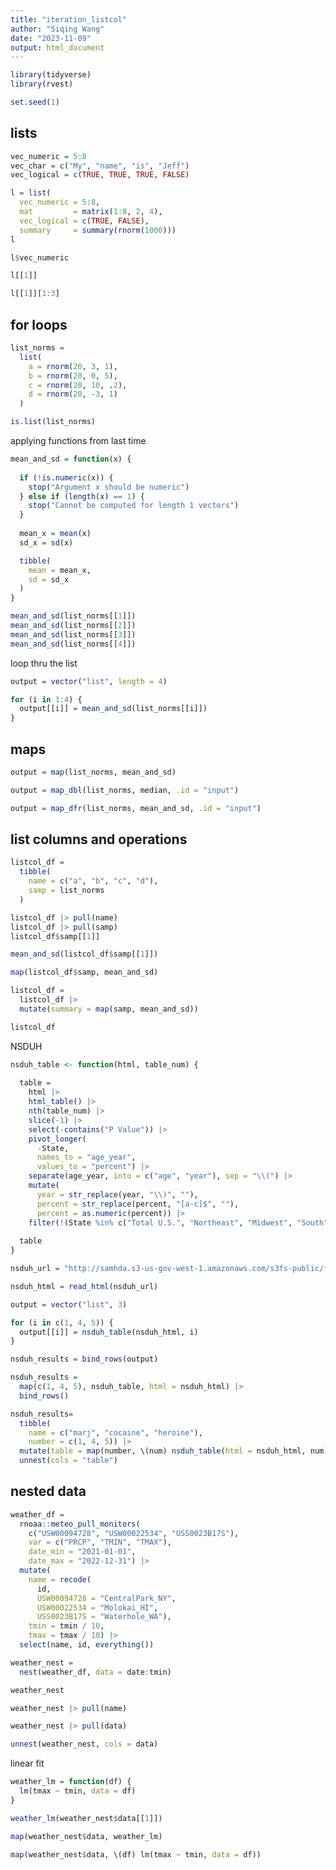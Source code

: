 ```yaml
---
title: "iteration_listcol"
author: "Siqing Wang"
date: "2023-11-09"
output: html_document
---
```


```r
library(tidyverse)
library(rvest)

set.seed(1)
```

## lists
```r
vec_numeric = 5:8
vec_char = c("My", "name", "is", "Jeff")
vec_logical = c(TRUE, TRUE, TRUE, FALSE)
```

```r
l = list(
  vec_numeric = 5:8,
  mat         = matrix(1:8, 2, 4),
  vec_logical = c(TRUE, FALSE),
  summary     = summary(rnorm(1000)))
l

l$vec_numeric

l[[1]]

l[[1]][1:3]
```


## for loops

```r
list_norms = 
  list(
    a = rnorm(20, 3, 1),
    b = rnorm(20, 0, 5),
    c = rnorm(20, 10, .2),
    d = rnorm(20, -3, 1)
  )

is.list(list_norms)
```

applying functions from last time 
```r
mean_and_sd = function(x) {
  
  if (!is.numeric(x)) {
    stop("Argument x should be numeric")
  } else if (length(x) == 1) {
    stop("Cannot be computed for length 1 vectors")
  }
  
  mean_x = mean(x)
  sd_x = sd(x)

  tibble(
    mean = mean_x, 
    sd = sd_x
  )
}

mean_and_sd(list_norms[[1]])
mean_and_sd(list_norms[[2]])
mean_and_sd(list_norms[[3]])
mean_and_sd(list_norms[[4]])
```

loop thru the list
```r
output = vector("list", length = 4)

for (i in 1:4) {
  output[[i]] = mean_and_sd(list_norms[[i]])
}
```

## maps
```r
output = map(list_norms, mean_and_sd)
```

```r
output = map_dbl(list_norms, median, .id = "input")

output = map_dfr(list_norms, mean_and_sd, .id = "input")

```

## list columns and operations
```r
listcol_df = 
  tibble(
    name = c("a", "b", "c", "d"),
    samp = list_norms
  )

listcol_df |> pull(name)
listcol_df |> pull(samp)
listcol_df$samp[[1]]

mean_and_sd(listcol_df$samp[[1]])

map(listcol_df$samp, mean_and_sd)

listcol_df = 
  listcol_df |> 
  mutate(summary = map(samp, mean_and_sd))

listcol_df
```

NSDUH
```r
nsduh_table <- function(html, table_num) {
  
  table = 
    html |> 
    html_table() |> 
    nth(table_num) |>
    slice(-1) |> 
    select(-contains("P Value")) |>
    pivot_longer(
      -State,
      names_to = "age_year", 
      values_to = "percent") |>
    separate(age_year, into = c("age", "year"), sep = "\\(") |>
    mutate(
      year = str_replace(year, "\\)", ""),
      percent = str_replace(percent, "[a-c]$", ""),
      percent = as.numeric(percent)) |>
    filter(!(State %in% c("Total U.S.", "Northeast", "Midwest", "South", "West")))
  
  table
}
```

```r
nsduh_url = "http://samhda.s3-us-gov-west-1.amazonaws.com/s3fs-public/field-uploads/2k15StateFiles/NSDUHsaeShortTermCHG2015.htm"

nsduh_html = read_html(nsduh_url)

output = vector("list", 3)

for (i in c(1, 4, 5)) {
  output[[i]] = nsduh_table(nsduh_html, i)
}

nsduh_results = bind_rows(output)

nsduh_results = 
  map(c(1, 4, 5), nsduh_table, html = nsduh_html) |> 
  bind_rows()

nsduh_results= 
  tibble(
    name = c("marj", "cocaine", "heroine"),
    number = c(1, 4, 5)) |> 
  mutate(table = map(number, \(num) nsduh_table(html = nsduh_html, num))) |> 
  unnest(cols = "table")
```

## nested data
```r
weather_df = 
  rnoaa::meteo_pull_monitors(
    c("USW00094728", "USW00022534", "USS0023B17S"),
    var = c("PRCP", "TMIN", "TMAX"), 
    date_min = "2021-01-01",
    date_max = "2022-12-31") |>
  mutate(
    name = recode(
      id, 
      USW00094728 = "CentralPark_NY", 
      USW00022534 = "Molokai_HI",
      USS0023B17S = "Waterhole_WA"),
    tmin = tmin / 10,
    tmax = tmax / 10) |>
  select(name, id, everything())
```

```r
weather_nest = 
  nest(weather_df, data = date:tmin)

weather_nest

weather_nest |> pull(name)

weather_nest |> pull(data)

unnest(weather_nest, cols = data)
```

linear fit
```r
weather_lm = function(df) {
  lm(tmax ~ tmin, data = df)
}

weather_lm(weather_nest$data[[1]])

map(weather_nest$data, weather_lm)
```

```r
map(weather_nest$data, \(df) lm(tmax ~ tmin, data = df))

```


